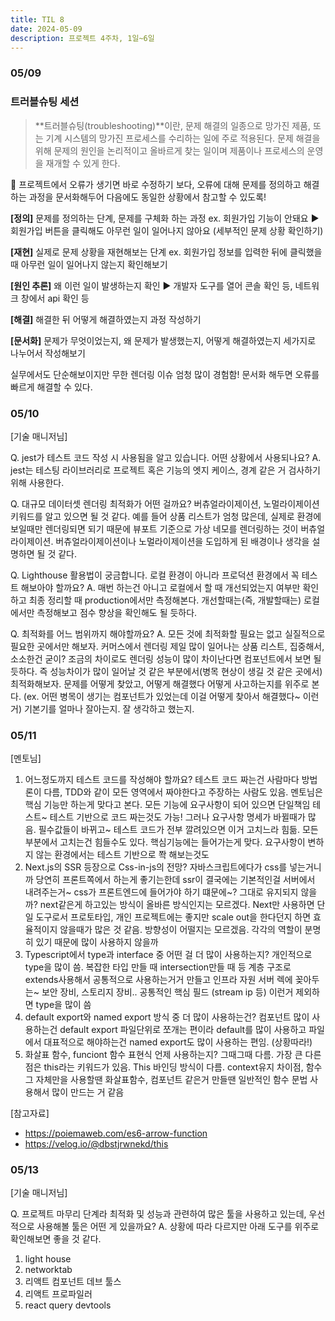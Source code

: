 ```yaml
---
title: TIL 8
date: 2024-05-09
description: 프로젝트 4주차, 1일~6일
---
```


### 05/09

### 트러블슈팅 세션

> **트러블슈팅(troubleshooting)**이란, 문제 해결의 일종으로 망가진 제품, 또는 기계 시스템의 망가진 프로세스를 수리하는
> 일에 주로 적용된다. 문제 해결을 위해 문제의 원인을 논리적이고 올바르게 찾는 일이며 제품이나 프로세스의 운영을 재개할 수 있게 한다.

📑 프로젝트에서 오류가 생기면 바로 수정하기 보다, 오류에 대해 문제를 정의하고 해결하는 과정을 문서화해두어 다음에도
동일한 상황에서 참고할 수 있도록!

**[정의]** 문제를 정의하는 단계, 문제를 구체화 하는 과정
ex. 회원가입 기능이 안돼요 ▶ 회원가입 버튼을 클릭해도 아무런 일이 일어나지 않아요 (세부적인 문제 상황 확인하기)

**[재현]** 실제로 문제 상황을 재현해보는 단계
ex. 회원가입 정보를 입력한 뒤에 클릭했을 때 아무런 일이 일어나지 않는지 확인해보기

**[원인 추론]** 왜 이런 일이 발생하는지 확인
▶ 개발자 도구를 열어 콘솔 확인 등, 네트워크 창에서 api 확인 등

**[해결]** 해결한 뒤 어떻게 해결하였는지 과정 작성하기

**[문서화]** 문제가 무엇이었는지, 왜 문제가 발생했는지, 어떻게 해결하였는지 세가지로 나누어서 작성해보기

실무에서도 단순해보이지만 무한 렌더링 이슈 엄청 많이 경험함! 문서화 해두면 오류를 빠르게 해결할 수 있다.

### 05/10

[기술 매니저님]

Q. jest가 테스트 코드 작성 시 사용됨을 알고 있습니다. 어떤 상황에서 사용되나요?
A. jest는 테스팅 라이브러리로 프로젝트 혹은 기능의 엣지 케이스, 경계 같은 거 검사하기 위해 사용한다.

Q. 대규모 데이터셋 렌더링 최적화가 어떤 걸까요?
버츄얼라이제이션, 노멀라이제이션 키워드를 알고 있으면 될 것 같다.
예를 들어 상품 리스트가 엄청 많은데, 실제로 환경에 보일때만 렌더링되면 되기 때문에 뷰포트 기준으로 가상 네모를
렌더링하는 것이 버츄얼라이제이션. 버츄얼라이제이션이나 노멀라이제이션을 도입하게 된 배경이나 생각을 설명하면 될 것 같다.

Q. Lighthouse 활용법이 궁금합니다. 로컬 환경이 아니라 프로덕션 환경에서 꼭 테스트 해보아야 할까요?
A. 매번 하는건 아니고 로컬에서 할 때 개선되었는지 여부만 확인하고 최종 정리할 때 production에서만 측정해본다.
개선할때는(즉, 개발할때는) 로컬에서만 측정해보고 점수 향상을 확인해도 될 듯하다.

Q. 최적화를 어느 범위까지 해야할까요?
A. 모든 것에 최적화할 필요는 없고 실질적으로 필요한 곳에서만 해보자. 커머스에서 렌더링 제일 많이 일어나는 상품 리스트,
집중해서, 소소한건 굳이? 조금의 차이로도 렌더링 성능이 많이 차이난다면 컴포넌트에서 보면 될 듯하다.
즉 성능차이가 많이 일어날 것 같은 부분에서(병목 현상이 생길 것 같은 곳에서) 최적화해보자.
문제를 어떻게 찾았고, 어떻게 해결했다 어떻게 사고하는지를 위주로 본다. (ex. 어떤 병목이 생기는 컴포넌트가 있었는데 이걸 어떻게 찾아서 해결했다~ 이런거)
기본기를 얼마나 잘아는지. 잘 생각하고 했는지.

### 05/11

[멘토님]

1. 어느정도까지 테스트 코드를 작성해야 할까요?
   테스트 코드 짜는건 사람마다 방법론이 다름, TDD와 같이 모든 영역에서 짜야한다고 주장하는 사람도 있음. 멘토님은 핵심 기능만 하는게 맞다고 본다. 모든 기능에 요구사항이 되어 있으면 단일책임 테스트~ 테스트 기반으로 코드 짜는것도 가능! 그러나 요구사항 명세가 바뀔때가 많음. 필수값들이 바뀌고~ 테스트 코드가 전부 깔려있으면 이거 고치느라 힘듦. 모든 부분에서 고치는건 힘들수도 있다. 핵심기능에는 들어가는게 맞다. 요구사항이 변하지 않는 환경에서는 테스트 기반으로 쫙 해보는것도
2. Next.js의 SSR 등장으로 Css-in-js의 전망?
   자바스크립트에다가 css를 넣는거니까 당연히 프론트쪽에서 하는게 좋기는한데 ssr이 결국에는 기본적인걸 서버에서 내려주는거~ css가 프론트엔드에 들어가야 하기 떄문에~? 그대로 유지되지 않을까? next같은게 하고있는 방식이 올바른 방식인지는 모르겠다. Next만 사용하면 단일 도구로서 프로토타입, 개인 프로젝트에는 좋지만 scale out을 한다던지 하면 효율적이지 않을때가 많은 것 같음. 방향성이 어떨지는 모르겠음. 각각의 역할이 분명히 있기 때문에 많이 사용하지 않을까
3. Typescript에서 type과 interface 중 어떤 걸 더 많이 사용하는지?
   개인적으로 type을 많이 씀. 복잡한 타입 만들 때 intersection만들 때 등 계층 구조로 extends사용해서 공통적으로 사용하는거거 만들고 인프라 자원 서버 렉에 꽂아두는~ 보안 장비, 스토리지 장비.. 공통적인 핵심 필드 (stream ip 등) 이런거 제외하면 type을 많이 씀
4. default export와 named export 방식 중 더 많이 사용하는건?
   컴포넌트 많이 사용하는건 default export 파일단위로 쪼개는 편이라 default를 많이 사용하고 파일에서 대표적으로 해야하는건 named export도 많이 사용하는 편임. (상황따라!)
5. 화살표 함수, funciont 함수 표현식 언제 사용하는지?
   그때그때 다름. 가장 큰 다른점은 this라는 키워드가 있음. This 바인딩 방식이 다름. context유지 차이점, 함수 그 자체만을 사용할땐 화살표함수, 컴포넌트 같은거 만들땐 일반적인 함수 문법 사용해서 많이 만드는 거 같음

[참고자료]

- https://poiemaweb.com/es6-arrow-function
- https://velog.io/@dbstjrwnekd/this

### 05/13

[기술 매니저님]

Q. 프로젝트 마무리 단계라 최적화 및 성능과 관련하여 많은 툴을 사용하고 있는데, 우선적으로 사용해볼 툴은 어떤 게 있을까요?
A. 상황에 따라 다르지만 아래 도구를 위주로 확인해보면 좋을 것 같다.

1. light house
2. networktab
3. 리액트 컴포넌트 데브 툴스
4. 리액트 프로파일러
5. react query devtools
